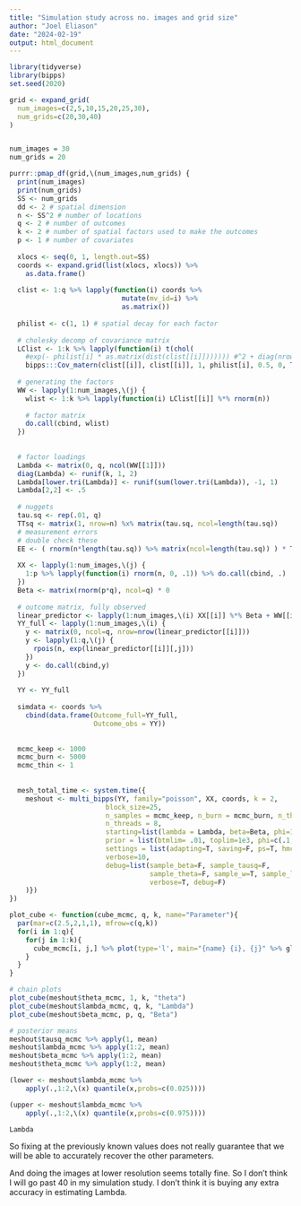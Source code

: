 ```yaml
---
title: "Simulation study across no. images and grid size"
author: "Joel Eliason"
date: "2024-02-19"
output: html_document
---
```


```r
library(tidyverse)
library(bipps)
set.seed(2020)

grid <- expand_grid(
  num_images=c(2,5,10,15,20,25,30),
  num_grids=c(20,30,40)
)


num_images = 30
num_grids = 20

purrr::pmap_df(grid,\(num_images,num_grids) {
  print(num_images)
  print(num_grids)
  SS <- num_grids
  dd <- 2 # spatial dimension
  n <- SS^2 # number of locations
  q <- 2 # number of outcomes
  k <- 2 # number of spatial factors used to make the outcomes
  p <- 1 # number of covariates
  
  xlocs <- seq(0, 1, length.out=SS)
  coords <- expand.grid(list(xlocs, xlocs)) %>%
    as.data.frame()
  
  clist <- 1:q %>% lapply(function(i) coords %>%
                            mutate(mv_id=i) %>%
                            as.matrix())
  
  philist <- c(1, 1) # spatial decay for each factor
  
  # cholesky decomp of covariance matrix
  LClist <- 1:k %>% lapply(function(i) t(chol(
    #exp(- philist[i] * as.matrix(dist(clist[[i]])))))) #^2 + diag(nrow(clist[[i]]))*1e-5))))
    bipps:::Cov_matern(clist[[i]], clist[[i]], 1, philist[i], 0.5, 0, T, 10))))
  
  # generating the factors
  WW <- lapply(1:num_images,\(j) {
    wlist <- 1:k %>% lapply(function(i) LClist[[i]] %*% rnorm(n))
  
    # factor matrix
    do.call(cbind, wlist)
  })
  
  
  # factor loadings
  Lambda <- matrix(0, q, ncol(WW[[1]]))
  diag(Lambda) <- runif(k, 1, 2)
  Lambda[lower.tri(Lambda)] <- runif(sum(lower.tri(Lambda)), -1, 1)
  Lambda[2,2] <- .5
  
  # nuggets
  tau.sq <- rep(.01, q)
  TTsq <- matrix(1, nrow=n) %x% matrix(tau.sq, ncol=length(tau.sq))
  # measurement errors
  # double check these
  EE <- ( rnorm(n*length(tau.sq)) %>% matrix(ncol=length(tau.sq)) ) * TTsq^.5
  
  XX <- lapply(1:num_images,\(j) {
    1:p %>% lapply(function(i) rnorm(n, 0, .1)) %>% do.call(cbind, .)
  })
  Beta <- matrix(rnorm(p*q), ncol=q) * 0
  
  # outcome matrix, fully observed
  linear_predictor <- lapply(1:num_images,\(i) XX[[i]] %*% Beta + WW[[i]] %*% t(Lambda))
  YY_full <- lapply(1:num_images,\(i) {
    y <- matrix(0, ncol=q, nrow=nrow(linear_predictor[[i]]))
    y <- lapply(1:q,\(j) {
      rpois(n, exp(linear_predictor[[i]][,j]))
    })
    y <- do.call(cbind,y)
  })
  
  YY <- YY_full
  
  simdata <- coords %>%
    cbind(data.frame(Outcome_full=YY_full,
                     Outcome_obs = YY))
  
  
  mcmc_keep <- 1000
  mcmc_burn <- 5000
  mcmc_thin <- 1
  
  
  mesh_total_time <- system.time({
    meshout <- multi_bipps(YY, family="poisson", XX, coords, k = 2,
                        block_size=25,
                        n_samples = mcmc_keep, n_burn = mcmc_burn, n_thin = mcmc_thin,
                        n_threads = 8,
                        starting=list(lambda = Lambda, beta=Beta, phi=1),
                        prior = list(btmlim= .01, toplim=1e3, phi=c(.1, 20), nu=c(.5, .5)),
                        settings = list(adapting=T, saving=F, ps=T, hmc=0),
                        verbose=10,
                        debug=list(sample_beta=F, sample_tausq=F,
                                   sample_theta=F, sample_w=T, sample_lambda=T,
                                   verbose=T, debug=F)
    )})
})
```


```r
plot_cube <- function(cube_mcmc, q, k, name="Parameter"){
  par(mar=c(2.5,2,1,1), mfrow=c(q,k))
  for(i in 1:q){
    for(j in 1:k){
      cube_mcmc[i, j,] %>% plot(type='l', main="{name} {i}, {j}" %>% glue::glue())
    }
  }
}

# chain plots
plot_cube(meshout$theta_mcmc, 1, k, "theta")
plot_cube(meshout$lambda_mcmc, q, k, "Lambda")
plot_cube(meshout$beta_mcmc, p, q, "Beta")
```

```r
# posterior means
meshout$tausq_mcmc %>% apply(1, mean)
meshout$lambda_mcmc %>% apply(1:2, mean)
meshout$beta_mcmc %>% apply(1:2, mean)
meshout$theta_mcmc %>% apply(1:2, mean)
```

```r
(lower <- meshout$lambda_mcmc %>%
    apply(.,1:2,\(x) quantile(x,probs=c(0.025))))

(upper <- meshout$lambda_mcmc %>%
    apply(.,1:2,\(x) quantile(x,probs=c(0.975))))
```

```r
Lambda
```

So fixing at the previously known values does not really guarantee that we will be able to accurately recover the other parameters.

And doing the images at lower resolution seems totally fine. So I don't think I will go past 40 in my simulation study. I don't think it is buying any extra accuracy in estimating Lambda.

